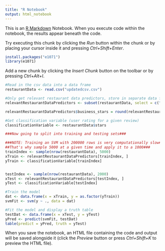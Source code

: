```yaml
---
title: "R Notebook"
output: html_notebook
---
```


This is an [R Markdown](http://rmarkdown.rstudio.com) Notebook. When you execute code within the notebook, the results appear beneath the code. 

Try executing this chunk by clicking the *Run* button within the chunk or by placing your cursor inside it and pressing *Ctrl+Shift+Enter*. 

```r
install.packages("e1071")
library(e1071)
```

Add a new chunk by clicking the *Insert Chunk* button on the toolbar or by pressing *Ctrl+Alt+I*.
```r
#Read in the csv data into a data frame
restaurantData <- read.csv("updatedcsv.csv")
```

```r
#Only get relevant restaurant data predictors, store in separate data frame
relevantRestaurantDataPredictors <- subset(restaurantData, select = c("business_stars", "sentiment"))

relevantRestaurantDataPredictors$business_stars = round(relevantRestaurantDataPredictors$business_stars)
```
```r
#Get classification variable (user rating for a given review)
classificationVariable <- restaurantData$stars
```

```r
###Now going to split into training and testing sets###

###NOTE: Training an SVM with 200000 rows is very computationally slow###
##That's why sample 5000 at a given time and apply it to a 1000###
trainIndex <- sample(nrow(restaurantData), 5000)
xTrain <- relevantRestaurantDataPredictors[trainIndex, ]
yTrain <- classificationVariable[trainIndex]


testIndex <- sample(nrow(restaurantData), 2000)
xTest <- relevantRestaurantDataPredictors[testIndex, ]
yTest <- classificationVariable[testIndex]
```

```r

#Train the model
dat <- data.frame(x = xTrain, y = as.factor(yTrain))
svmFit <- svm(y ~ ., data = dat)
```

```r

#Fit the model and display a truth table
testDat <- data.frame(x = xTest, y = yTest)
yPred <- predict(svmFit, testDat)
table(predict = yPred, truth = yTest)
```




When you save the notebook, an HTML file containing the code and output will be saved alongside it (click the *Preview* button or press *Ctrl+Shift+K* to preview the HTML file).
